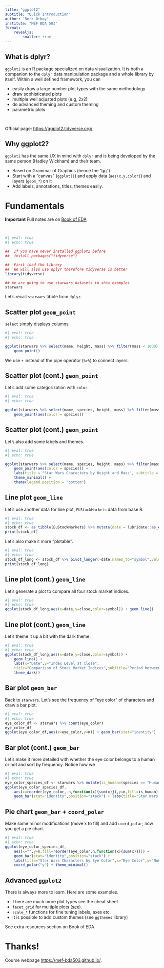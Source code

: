 ```yaml
---
title: "ggplot2"
subtitle: "Quick Introduction"
author: "Berk Orbay"
institute: "MEF BDA 503"
format: 
    revealjs:
        smaller: true
---
```


## What is dplyr?

`ggplot2` is an R package specialized on data visualization. It is both a companion to the `dplyr` data manipulation package and a whole library by itself. Within a well defined framework, you can

+ easily draw a large number plot types with the same methodology
+ draw sophisticated plots
+ multiple well adjusted plots (e.g, 2x2)
+ do advanced theming and custom theming
+ parametric plots

 
\ 

Official page: <https://ggplot2.tidyverse.org/>

## Why ggplot2?

`ggplot2` has the same UX in mind with `dplyr` and is being developed by the same person (Hadley Wickham) and their team.

+ Based on Grammar of Graphics (hence the "gg").
+ Start with a "canvas" (`ggplot()`) and apply data (`aes(x,y,color)`) and layers (`geom_*`) on it
+ Add labels, annotations, titles, themes easily.

# Fundamentals

**Important** Full notes are on [Book of EDA](https://berkorbay.github.io/book-of-eda/ggplot2.html)

\

```r
#| eval: true
#| echo: true

##  If you have never installed ggplot2 before
##  install.packages("tidyverse")

##  First load the library
##  We will also use dplyr therefore tidyverse is better
library(tidyverse)

## We are going to use starwars datasets to show examples
starwars
```

Let's recall `starwars` tibble from `dplyr`.

## Scatter plot `geom_point`

`select` simply displays columns

```r
#| eval: true
#| echo: true

ggplot(starwars %>% select(name, height, mass) %>% filter(mass < 1000) %>% filter(complete.cases(.)), aes(x = height, y = mass)) +
    geom_point()
```

We use `+` instead of the pipe operator (`%>%`) to connect layers.

## Scatter plot (cont.) `geom_point`

Let's add some categorization with `color`.

```r
#| eval: true
#| echo: true

ggplot(starwars %>% select(name, species, height, mass) %>% filter(mass < 1000) %>% filter(complete.cases(.)), aes(x = height, y = mass)) +
    geom_point(aes(color = species))
```

## Scatter plot (cont.) `geom_point`

Let's also add some labels and themes.

```r
#| eval: true
#| echo: true

ggplot(starwars %>% select(name, species, height, mass) %>% filter(mass < 1000) %>% filter(complete.cases(.)), aes(x = height, y = mass)) +
    geom_point(aes(color = species)) +
    labs(title = "Star Wars Characters by Height and Mass", subtitle = "Colors by species", x = "Height (in meters)", y = "Mass (in KG)", color = "Species") +
    theme_minimal() +
    theme(legend.position = "bottom")
```

## Line plot `geom_line`

Let's use another data for line plot, `EUStockMarkets` data from base R. 

```r
#| eval: true
#| echo: true
stock_df <- as_tibble(EuStockMarkets) %>% mutate(date = lubridate::as_date("1991-01-01") + 1:nrow(.), .before = everything())
print(stock_df)
```
Let's also make it more "plotable".

```r
#| eval: true
#| echo: true
stock_df_long <- stock_df %>% pivot_longer(-date,names_to="symbol",values_to="close")
print(stock_df_long)
```

## Line plot (cont.) `geom_line`

Let's generate a plot to compare all four stock market indices.

```r
#| eval: true
#| echo: true
ggplot(stock_df_long,aes(x=date,y=close,color=symbol)) + geom_line()
```

## Line plot (cont.) `geom_line`

Let's theme it up a bit with the dark theme.

```r
#| eval: true
#| echo: true
ggplot(stock_df_long,aes(x=date,y=close,color=symbol)) + 
    geom_line() + 
    labs(x="Date",y="Index Level at Close",
    title="Comparison of Stock Market Indices",subtitle="Period between 1991-1996",color="Index") + 
    theme_dark()
```

## Bar plot `geom_bar`

Back to `starwars`. Let's see the frequency of "eye color" of characters and draw a bar plot.

```r
#| eval: true
#| echo: true
eye_color_df <- starwars %>% count(eye_color)
eye_color_df
ggplot(eye_color_df,aes(x=eye_color,y=n)) + geom_bar(stat="identity")
```

## Bar plot (cont.) `geom_bar`

Let's make it more detailed with whether the eye color belongs to a human or not and sort by frequency. Notice how we 

```r
#| eval: true
#| echo: true
eye_color_species_df <- starwars %>% mutate(is_human=(species == "Human" & !is.na(species))) %>% group_by(is_human) %>% count(eye_color) %>% ungroup()
ggplot(eye_color_species_df,
    aes(x=reorder(eye_color,-n,function(x){sum(x)}),y=n,fill=is_human)) + 
    geom_bar(stat="identity",position="stack") + labs(title="Star Wars Characters by Eye Color",x="Eye Color",y="Number of Characters",fill="is human?")
```

## Pie chart `geom_bar` + `coord_polar`

Make some minor modifications (move x to fill) and add `coord_polar`; now you get a pie chart.

```r
#| eval: true
#| echo: true
ggplot(eye_color_species_df,
    aes(x="",y=n,fill=reorder(eye_color,n,function(x){sum(x)}))) + 
    geom_bar(stat="identity",position="stack") + 
    labs(title="Star Wars Characters by Eye Color",x="Eye Color",y="Number of Characters",fill="is human?") + 
    coord_polar("y") + theme_minimal()
```

## Advanced `ggplot2`

There is always more to learn. Here are some examples.

+ There are much more plot types see the cheat sheet
+ `facet_grid` for multiple plots ([see](https://ggplot2.tidyverse.org/reference/facet_grid.html)).
+ `scale_*` functions for fine tuning labels, axes etc.
+ It is possible to add custom themes (see `ggthemes` library)

See extra resources section on Book of EDA.

# Thanks!

Course webpage [https://mef-bda503.github.io/](https://mef-bda503.github.io/).